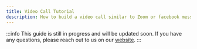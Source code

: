```yaml
---
title: Video Call Tutorial
description: How to build a video call similar to Zoom or facebook messenger
---
```


:::info
This guide is still in progress and will be updated soon.
If you have any questions, please reach out to us on our [website](https://getstream.io/video/#contact).
:::
